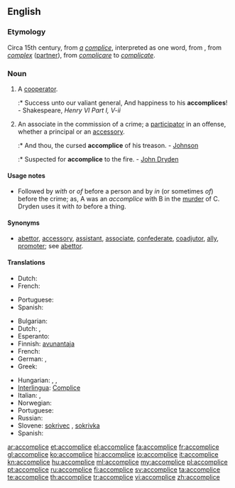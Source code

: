 ==English==

===Etymology===
Circa 15th century, from ''[[a]]'' ''[[complice]]'', interpreted as one word, from {{etyl|fro}}, from {{etyl|LL.}} ''[[complex]]'' ([[partner]]), from {{etyl|la}} ''[[complicare]]'' to ''[[complicate]]''.

===Noun===
{{wikipedia|accomplice|accomplice (crime)}}
{{en-noun}}

# {{rare}} A [[cooperator]].
#:* Success unto our valiant general, And happiness to his '''accomplices'''! - Shakespeare, ''Henry VI Part I, V-ii''
# {{legal}} An associate in the commission of a crime; a [[participator]] in an offense, whether a principal or an [[accessory]].
#:* And thou, the cursed '''accomplice''' of his treason. - [[Johnson]]
#:* Suspected for '''accomplice''' to the fire. - [[w:John Dryden|John Dryden]]

====Usage notes====
* Followed by ''with'' or ''of'' before a person and by ''in'' (or sometimes ''of'') before the crime; as, A was an ''accomplice'' with B in the [[murder]] of C. Dryden uses it with ''to'' before a thing.

====Synonyms====
* [[abettor]], [[accessory]], [[assistant]], [[associate]], [[confederate]], [[coadjutor]], [[ally]], [[promoter]]; see [[abettor]].

====Translations====
{{trans-top|a cooperator}}
* Dutch: {{t+|nl|handlanger|m}}
* French: {{t+|fr|complice|m}}
{{trans-mid}}
* Portuguese: {{t+|pt|cúmplice}}
* Spanish: {{t|es|cómplice|m|f}}
{{trans-bottom}}

{{trans-top|an associate in the commission of a crime}}
* Bulgarian: {{t|bg|съучастник}}
* Dutch: {{t-|nl|medeplichtige|m|f}}, {{t+|nl|handlanger|m}}
* Esperanto: {{t|eo|kunkulpulo}}
* Finnish: [[avunantaja]]
* French: {{t+|fr|complice|m}}
* German: {{t-|de|Mittäter|m}}, {{t+|de|Komplize|m}}
* Greek: {{t+|el|συνεργός|m|tr=synergós}}
{{trans-mid}}
* Hungarian: {{t|hu|bűnrészes}}, {{t|hu|bűntárs}}, {{t+|hu|cinkos}}
* [[Interlingua]]: [[Complice]]
* Italian: {{t+|it|accomplice}}, {{t+|it|correo|m}}
* Norwegian: {{t-|no|medskyldig}}
* Portuguese: {{t+|pt|cúmplice|m|f}}
* Russian: {{t+|ru|соучастник|m|tr=souástnik}}
* Slovene: [[sokrivec]] {{m}}, [[sokrivka]] {{f}}
* Spanish: {{t-|es|cómplice}}
{{trans-bottom}}

[[ar:accomplice]]
[[et:accomplice]]
[[el:accomplice]]
[[fa:accomplice]]
[[fr:accomplice]]
[[gl:accomplice]]
[[ko:accomplice]]
[[hi:accomplice]]
[[io:accomplice]]
[[it:accomplice]]
[[kn:accomplice]]
[[hu:accomplice]]
[[ml:accomplice]]
[[my:accomplice]]
[[pl:accomplice]]
[[pt:accomplice]]
[[ru:accomplice]]
[[fi:accomplice]]
[[sv:accomplice]]
[[ta:accomplice]]
[[te:accomplice]]
[[th:accomplice]]
[[tr:accomplice]]
[[vi:accomplice]]
[[zh:accomplice]]